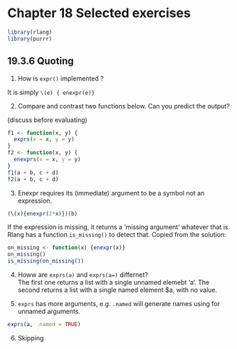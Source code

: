# Chapter 18 Selected exercises


```r
library(rlang)
library(purrr)
```

## 19.3.6 Quoting


1. How is `expr()` implemented ? 

It is simply `\(e) { enexpr(e)}`

2. Compare and contrast two functions below.  Can you predict the output?

(discuss before evaluating)
 
```r
f1 <- function(x, y) {
  exprs(x = x, y = y)
}
f2 <- function(x, y) {
  enexprs(x = x, y = y)
}
f1(a + b, c + d)
f2(a + b, c + d)
```

3. Enexpr requires its (immediate) argument to be a symbol not an expression. 

```r
(\(x){enexpr(2*x)})(b)
```

If the expression is missing, it returns a 'missing argument' whatever that is. Rlang has a function `is_missing()` to detect that. Copied from the solution:

```r
on_missing <- function(x) {enexpr(x)}
on_missing()
is_missing(on_missing())
```

4. Howw are `exprs(a)` and `exprs(a=)` differnet?    
The first one returns a list with a single unnamed elemebt 'a'.  The second returns a list with a single named element $a, with no value. 
 
 
5. `exprs` has more arguments, e.g. `.named` will generate names using for unnamed arguments. 

```r
exprs(a, .named = TRUE)
```

6. Skipping




